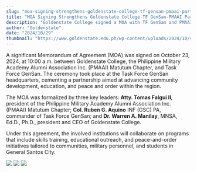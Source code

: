 ```yaml
---
slug: "moa-signing-strengthens-goldenstate-college-tf-gensan-pmaai-partnership"
title: "MOA Signing Strengthens Goldenstate College-TF GenSan-PMAAI Partnership"
description: "Goldenstate College signed a MOA with TF GenSan and PMAAI to promote regional development..."
author: "Goldenstate"
date: "2024/10/29"
thumbnail: "https://www.goldenstate.edu.ph/wp-content/uploads/2024/10/464627134_965669282271563_5286881348731380350_n.jpg"
---
```


A significant Memorandum of Agreement (MOA) was signed on October 23, 2024, at 10:00 a.m. between Goldenstate College, the Philippine Military Academy Alumni Association Inc. (PMAAI) Matutum Chapter, and Task Force GenSan. The ceremony took place at the Task Force GenSan headquarters, cementing a partnership aimed at advancing community development, education, and peace and order within the region.

The MOA was formalized by three key leaders: **Atty. Tomas Falgui II**, president of the Philippine Military Academy Alumni Association Inc. (PMAAI) Matutum Chapter; **Col. Ruben G. Aquino** INF (GSC) PA, commander of Task Force GenSan; and **Dr. Warren A. Manilay**, MNSA, Ed.D., Ph.D., president and CEO of Goldenstate College.

Under this agreement, the involved institutions will collaborate on programs that include skills training, educational outreach, and peace-and-order initiatives tailored to communities, military personnel, and students in General Santos City.

![](https://www.goldenstate.edu.ph/wp-content/uploads/2024/10/464627134_965669282271563_5286881348731380350_n.jpg)
![](https://www.goldenstate.edu.ph/wp-content/uploads/2024/10/464451073_965669302271561_1368264478891535962_n.jpg)
![](https://www.goldenstate.edu.ph/wp-content/uploads/2024/10/464470249_965669295604895_6233302501361626403_n.jpg)
